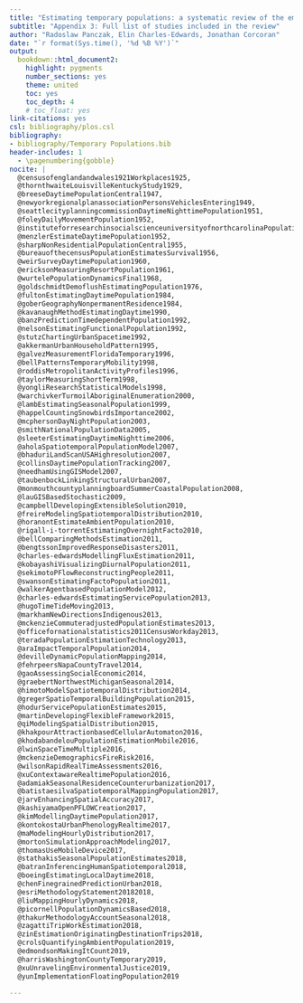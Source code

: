 ```yaml
---
title: "Estimating temporary populations: a systematic review of the empirical literature"
subtitle: "Appendix 3: Full list of studies included in the review"
author: "Radoslaw Panczak, Elin Charles-Edwards, Jonathan Corcoran"
date: "`r format(Sys.time(), '%d %B %Y')`"
output:
  bookdown::html_document2:
    highlight: pygments
    number_sections: yes
    theme: united
    toc: yes
    toc_depth: 4
    # toc_float: yes
link-citations: yes
csl: bibliography/plos.csl
bibliography:
- bibliography/Temporary Populations.bib
header-includes: 1
  - \pagenumbering{gobble}
nocite: | 
  @censusofenglandandwales1921Workplaces1925, 
  @thornthwaiteLouisvilleKentuckyStudy1929,
  @breeseDaytimePopulationCentral1947,
  @newyorkregionalplanassociationPersonsVehiclesEntering1949,
  @seattlecityplanningcommissionDaytimeNighttimePopulation1951,
  @foleyDailyMovementPopulation1952,
  @instituteforresearchinsocialscienceuniversityofnorthcarolinaPopulationDistributionSpatial1952,
  @menzlerEstimateDaytimePopulation1952,
  @sharpNonResidentialPopulationCentral1955,
  @bureauofthecensusPopulationEstimatesSurvival1956,
  @weirSurveyDaytimePopulation1960,
  @ericksonMeasuringResortPopulation1961,
  @wurtelePopulationDynamicsFinal1968,
  @goldschmidtDemoflushEstimatingPopulation1976,
  @fultonEstimatingDaytimePopulation1984,
  @goberGeographyNonpermanentResidence1984,
  @kavanaughMethodEstimatingDaytime1990,
  @banzPredictionTimedependentPopulation1992,
  @nelsonEstimatingFunctionalPopulation1992,
  @stutzChartingUrbanSpacetime1992,
  @akkermanUrbanHouseholdPattern1995,
  @galvezMeasurementFloridaTemporary1996,
  @bellPatternsTemporaryMobility1998,
  @roddisMetropolitanActivityProfiles1996,
  @taylorMeasuringShortTerm1998,
  @yongliResearchStatisticalModels1998,
  @warchivkerTurmoilAboriginalEnumeration2000,
  @lambEstimatingSeasonalPopulation1999,
  @happelCountingSnowbirdsImportance2002,
  @mcphersonDayNightPopulation2003,
  @smithNationalPopulationData2005,
  @sleeterEstimatingDaytimeNighttime2006,
  @aholaSpatiotemporalPopulationModel2007,
  @bhaduriLandScanUSAHighresolution2007,
  @collinsDaytimePopulationTracking2007,
  @needhamUsingGISModel2007,
  @taubenbockLinkingStructuralUrban2007,
  @monmouthcountyplanningboardSummerCoastalPopulation2008,
  @lauGISBasedStochastic2009,
  @campbellDevelopingExtensibleSolution2010,
  @freireModelingSpatiotemporalDistribution2010,
  @horanontEstimateAmbientPopulation2010,
  @rigall-i-torrentEstimatingOvernightFacto2010,
  @bellComparingMethodsEstimation2011,
  @bengtssonImprovedResponseDisasters2011,
  @charles-edwardsModellingFluxEstimation2011,
  @kobayashiVisualizingDiurnalPopulation2011,
  @sekimotoPFlowReconstructingPeople2011,
  @swansonEstimatingFactoPopulation2011,
  @walkerAgentbasedPopulationModel2012,
  @charles-edwardsEstimatingServicePopulation2013,
  @hugoTimeTideMoving2013,
  @markhamNewDirectionsIndigenous2013,
  @mckenzieCommuteradjustedPopulationEstimates2013,
  @officefornationalstatistics2011CensusWorkday2013,
  @teradaPopulationEstimationTechnology2013,
  @araImpactTemporalPopulation2014,
  @devilleDynamicPopulationMapping2014,
  @fehrpeersNapaCountyTravel2014,
  @gaoAssessingSocialEconomic2014,
  @graebertNorthwestMichiganSeasonal2014,
  @himotoModelSpatiotemporalDistribution2014,
  @gregerSpatioTemporalBuildingPopulation2015,
  @hodurServicePopulationEstimates2015,
  @martinDevelopingFlexibleFramework2015,
  @qiModelingSpatialDistribution2015,
  @khakpourAttractionbasedCellularAutomaton2016,
  @khodabandelouPopulationEstimationMobile2016,
  @lwinSpaceTimeMultiple2016,
  @mckenzieDemographicsFireRisk2016,
  @wilsonRapidRealTimeAssessments2016,
  @xuContextawareRealtimePopulation2016,
  @adamiakSeasonalResidenceCounterurbanization2017,
  @batistaesilvaSpatiotemporalMappingPopulation2017,
  @jarvEnhancingSpatialAccuracy2017,
  @kashiyamaOpenPFLOWCreation2017,
  @kimModellingDaytimePopulation2017,
  @kontokostaUrbanPhenologyRealtime2017,
  @maModelingHourlyDistribution2017,
  @mortonSimulationApproachModeling2017,
  @thomasUseMobileDevice2017,
  @stathakisSeasonalPopulationEstimates2018,
  @batranInferencingHumanSpatiotemporal2018,
  @boeingEstimatingLocalDaytime2018,
  @chenFinegrainedPredictionUrban2018,
  @esriMethodologyStatement20182018,
  @liuMappingHourlyDynamics2018,
  @picornellPopulationDynamicsBased2018,
  @thakurMethodologyAccountSeasonal2018,
  @zagattiTripWorkEstimation2018,
  @zinEstimationOriginatingDestinationTrips2018,
  @crolsQuantifyingAmbientPopulation2019,
  @edmondsonMakingItCount2019,
  @harrisWashingtonCountyTemporary2019,
  @xuUnravelingEnvironmentalJustice2019,
  @yunImplementationFloatingPopulation2019
  
---
```


<div id="refs"></div>
